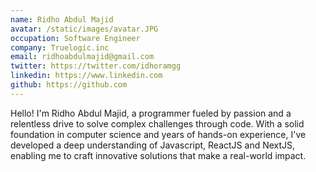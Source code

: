 ```yaml
---
name: Ridho Abdul Majid
avatar: /static/images/avatar.JPG
occupation: Software Engineer
company: Truelogic.inc
email: ridhoabdulmajid@gmail.com
twitter: https://twitter.com/idhoramgg
linkedin: https://www.linkedin.com
github: https://github.com
---
```



Hello! I'm Ridho Abdul Majid, a programmer fueled by passion and a relentless drive to solve complex challenges through code. With a solid foundation in computer science and years of hands-on experience, I've developed a deep understanding of Javascript, ReactJS and NextJS, enabling me to craft innovative solutions that make a real-world impact.